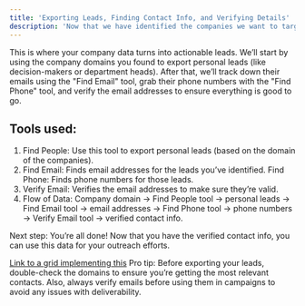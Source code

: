 ```yaml
---
title: 'Exporting Leads, Finding Contact Info, and Verifying Details'
description: 'Now that we have identified the companies we want to target, its time to get personal! This playbook walks you through exporting personal leads from the company list, finding their email addresses and phone numbers, and verifying the contact details.'
---
```


This is where your company data turns into actionable leads. We’ll start by using the company domains you found to export personal leads (like decision-makers or department heads). After that, we’ll track down their emails using the "Find Email" tool, grab their phone numbers with the "Find Phone" tool, and verify the email addresses to ensure everything is good to go.

## Tools used:

1. Find People: Use this tool to export personal leads (based on the domain of the companies).
2. Find Email: Finds email addresses for the leads you’ve identified.
Find Phone: Finds phone numbers for those leads.
3. Verify Email: Verifies the email addresses to make sure they’re valid.
4. Flow of Data: Company domain → Find People tool → personal leads → Find Email tool → email addresses → Find Phone tool → phone numbers → Verify Email tool → verified contact info.

Next step: You’re all done! Now that you have the verified contact info, you can use this data for your outreach efforts.

[Link to a grid implementing this](https://app.bitscale.ai/grids/share?id=e61f1a94-cd58-4dd6-9773-9623db4a8ec5&rowId=0)
Pro tip: Before exporting your leads, double-check the domains to ensure you’re getting the most relevant contacts. Also, always verify emails before using them in campaigns to avoid any issues with deliverability.